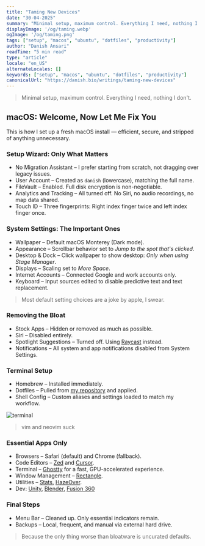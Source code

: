 ```yaml
---
title: "Taming New Devices"
date: "30-04-2025"
summary: "Minimal setup, maximum control. Everything I need, nothing I don’t."
displayImage: '/og/taming.webp'
ogImage: '/og/taming.png'
tags: ["setup", "macos", "ubuntu", "dotfiles", "productivity"]
author: "Danish Ansari"
readTime: "5 min read"
type: "article"
locale: "en_US"
alternateLocales: []
keywords: ["setup", "macos", "ubuntu", "dotfiles", "productivity"]
canonicalUrl: "https://danish.bio/writings/taming-new-devices"
---
```


> Minimal setup, maximum control. Everything I need, nothing I don't.

## macOS: Welcome, Now Let Me Fix You

This is how I set up a fresh macOS install — efficient, secure, and stripped of anything unnecessary.

### Setup Wizard: Only What Matters

- No Migration Assistant – I prefer starting from scratch, not dragging over legacy issues.
- User Account – Created as `danish` (lowercase), matching the full name.
- FileVault – Enabled. Full disk encryption is non-negotiable.
- Analytics and Tracking – All turned off. No Siri, no audio recordings, no map data shared.
- Touch ID – Three fingerprints: Right index finger twice and left index finger once.

### System Settings: The Important Ones

- Wallpaper – Default macOS Monterey (Dark mode).
- Appearance – Scrollbar behavior set to *Jump to the spot that's clicked*.
- Desktop & Dock – Click wallpaper to show desktop: *Only when using Stage Manager*.
- Displays – Scaling set to *More Space*.
- Internet Accounts – Connected Google and work accounts only.
- Keyboard – Input sources edited to disable predictive text and text replacement.

> Most default setting choices are a joke by apple, I swear.

### Removing the Bloat

- Stock Apps – Hidden or removed as much as possible.
- Siri – Disabled entirely.
- Spotlight Suggestions – Turned off. Using [Raycast](https://www.raycast.com) instead.
- Notifications – All system and app notifications disabled from System Settings.

### Terminal Setup

- Homebrew – Installed immediately.
- Dotfiles – Pulled from [my repository](https://github.com/dan10ish/dotfiles) and applied.
- Shell Config – Custom aliases and settings loaded to match my workflow.

![terminal](/writing-assets/terminal.png)


> vim and neovim suck

### Essential Apps Only

- Browsers – Safari (default) and Chrome (fallback).
- Code Editors – [Zed](https://zed.dev) and [Cursor](https://www.cursor.com).
- Terminal – [Ghostty](https://ghostty.org) for a fast, GPU-accelerated experience.
- Window Management – [Rectangle](https://rectangleapp.com).
- Utilities – [Stats](https://mac-stats.com), [HazeOver](https://apps.apple.com/in/app/hazeover-distraction-dimmer/id430798174?mt=12).
- Dev: [Unity](https://unity.com), [Blender](https://www.blender.org), [Fusion 360](https://www.autodesk.com/in/products/fusion-360/overview)

### Final Steps

- Menu Bar – Cleaned up. Only essential indicators remain.
- Backups – Local, frequent, and manual via external hard drive.

> Because the only thing worse than bloatware is uncurated defaults.